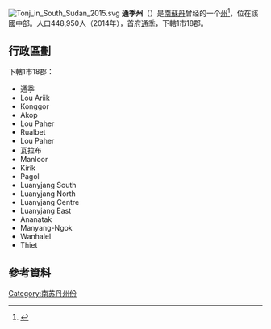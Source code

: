 [[File:Tonj_in_South_Sudan_2015.svg|right]]
'''通季州'''（{{lang-en|Tonj}}）是[[南蘇丹|南蘇丹]]曾经的一个[[南蘇丹行政區劃|州]]<ref>{{cite news|url=http://www.southsudannewsagency.com/news/breaking-news/south-sudans-president-appoints-28-governors-defies-peace-agreement|title=South Sudan’s President appoints 28 Governors, defies peace agreement|date=24 December 2015|publisher=South Sudan News Agency|deadurl=yes|archiveurl=https://web.archive.org/web/20160202025755/http://www.southsudannewsagency.com/news/breaking-news/south-sudans-president-appoints-28-governors-defies-peace-agreement|archivedate=2016-02-02|df=}}</ref>，位在該國中部。人口448,950人（2014年），首府[[通季|通季]]，下轄1市18郡。

== 行政區劃 ==
下轄1市18郡：
* 通季
* Lou Ariik
* Konggor
* Akop
* Lou Paher
* Rualbet
* Lou Paher
* 瓦拉布
* Manloor
* Kirik
* Pagol
* Luanyjang South
* Luanyjang North
* Luanyjang Centre
* Luanyjang East
* Ananatak
* Manyang-Ngok
* Wanhalel
* Thiet

== 參考資料 ==
{{reflist}}

{{南苏丹行政区划}}
{{SouthSudan-stub}}
{{DEFAULTSORT:Tonj}}
[[Category:南苏丹州份|Category:南苏丹州份]]